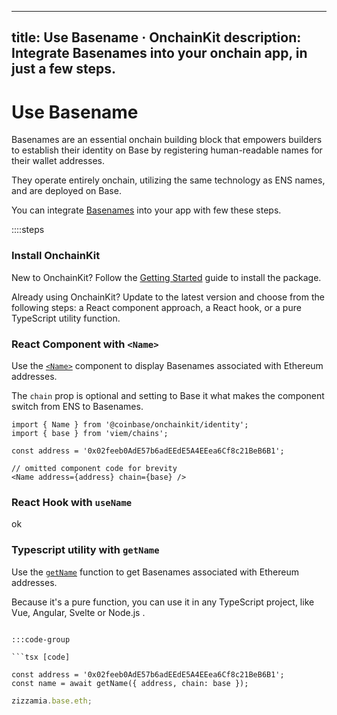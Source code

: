 
---
title: Use Basename · OnchainKit
description: Integrate Basenames into your onchain app, in just a few steps.
---

# Use Basename

Basenames are an essential onchain building block that empowers builders to establish their identity on Base by registering human-readable names for their wallet addresses.

They operate entirely onchain, utilizing the same technology as ENS names, and are deployed on Base. 

You can integrate [Basenames](https://www.base.org/names) into your app with few these steps.

::::steps

### Install OnchainKit

New to OnchainKit? Follow the [Getting Started](/getting-started) guide to install the package.

Already using OnchainKit? Update to the latest version and choose from the following steps: a React component approach, a React hook, or a pure TypeScript utility function.

### React Component with `<Name>`

Use the [`<Name>`](/identity/name) component to display Basenames associated with Ethereum addresses.

The `chain` prop is optional and setting to Base it what makes the component switch from ENS to Basenames.

```tsx
import { Name } from '@coinbase/onchainkit/identity';
import { base } from 'viem/chains';

const address = '0x02feeb0AdE57b6adEEdE5A4EEea6Cf8c21BeB6B1';

// omitted component code for brevity
<Name address={address} chain={base} />
```

<App>
  <Name address="0x02feeb0AdE57b6adEEdE5A4EEea6Cf8c21BeB6B1" chain={base}/>
</App>

### React Hook with `useName`

ok

### Typescript utility with `getName`

Use the [`getName`](/identity/get-name) function to get Basenames associated with Ethereum addresses.

Because it's a pure function, you can use it in any TypeScript project, like Vue, Angular, Svelte or Node.js .

```tsx

:::code-group

```tsx [code]

const address = '0x02feeb0AdE57b6adEEdE5A4EEea6Cf8c21BeB6B1';
const name = await getName({ address, chain: base });
```

```ts [return value]
zizzamia.base.eth;
```
